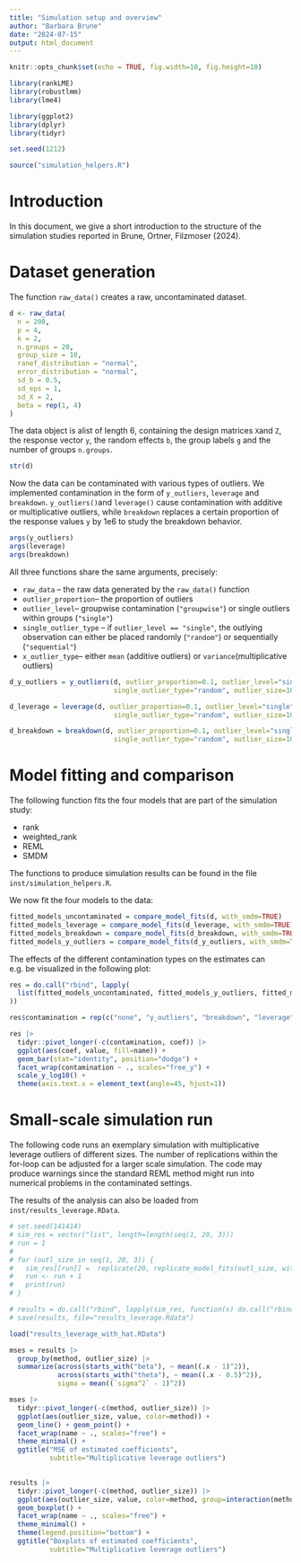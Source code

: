 ```yaml
---
title: "Simulation setup and overview"
author: "Barbara Brune"
date: "2024-07-15"
output: html_document
---
```


```r
knitr::opts_chunk$set(echo = TRUE, fig.width=10, fig.height=10)
```

```r
library(rankLME)
library(robustlmm)
library(lme4)

library(ggplot2)
library(dplyr)
library(tidyr)

set.seed(1212)
```

```r
source("simulation_helpers.R")
```

# Introduction

In this document, we give a short introduction to the structure of the simulation studies reported in Brune, Ortner, Filzmoser (2024).

# Dataset generation

The function `raw_data()` creates a raw, uncontaminated dataset.

```r
d <- raw_data(
  n = 200, 
  p = 4, 
  k = 2, 
  n.groups = 20, 
  group_size = 10,
  ranef_distribution = "normal",
  error_distribution = "normal",
  sd_b = 0.5, 
  sd_eps = 1,
  sd_X = 2, 
  beta = rep(1, 4)
)
``` 

The data object is  alist of length 6, containing the design matrices `X`and `Z`, the response vector `y`, the random effects `b`, the group labels `g` and the number of groups `n.groups`.

```r
str(d)
```


Now the data can be contaminated with various types of outliers. We implemented contamination in the form of `y_outliers`, `leverage` and `breakdown`. `y_outliers()`and `leverage()` cause contamination with additive or multiplicative outliers, while `breakdown` replaces a certain proportion of the response values `y` by 1e6 to study the breakdown behavior.

```r
args(y_outliers)
args(leverage)
args(breakdown)
```

All three functions share the same arguments, precisely:

* `raw_data` -- the raw data generated by the `raw_data()` function
* `outlier_proportion`-- the proportion of outliers
* `outlier_level`-- groupwise contamination (`"groupwise"`) or single outliers within groups (`"single"`)
* `single_outlier_type` -- if `outlier_level == "single"`, the outlying observation can either be placed randomly (`"random"`) or sequentially (`"sequential"`)
* `x_outlier_type`-- either `mean` (additive outliers) or `variance`(multiplicative outliers)


```r
d_y_outliers = y_outliers(d, outlier_proportion=0.1, outlier_level="single", 
                          single_outlier_type="random", outlier_size=10, type="mean")

d_leverage = leverage(d, outlier_proportion=0.1, outlier_level="single", 
                          single_outlier_type="random", outlier_size=10, type="mean")

d_breakdown = breakdown(d, outlier_proportion=0.1, outlier_level="single", 
                          single_outlier_type="random", outlier_size=10, type="mean")
```


# Model fitting and comparison

The following function fits the four models that are part of the simulation study: 

* rank
* weighted_rank
* REML
* SMDM

The functions to produce simulation results can be found in the file `inst/simulation_helpers.R`.

We now fit the four models to the data:

```r
fitted_models_uncontaminated = compare_model_fits(d, with_smdm=TRUE)
fitted_models_leverage = compare_model_fits(d_leverage, with_smdm=TRUE)
fitted_models_breakdown = compare_model_fits(d_breakdown, with_smdm=TRUE)
fitted_models_y_outliers = compare_model_fits(d_y_outliers, with_smdm=TRUE)
```

The effects of the different contamination types on the estimates can e.g. be visualized in the following plot:

```r
res = do.call("rbind", lapply(
  list(fitted_models_uncontaminated, fitted_models_y_outliers, fitted_models_breakdown, fitted_models_leverage), get_coefficients_from_model
)) 

res$contamination = rep(c("none", "y_outliers", "breakdown", "leverage"), each = 7)
```

```r
res |>
  tidyr::pivot_longer(-c(contamination, coef)) |>
  ggplot(aes(coef, value, fill=name)) +
  geom_bar(stat="identity", position="dodge") +
  facet_wrap(contamination ~ ., scales="free_y") +
  scale_y_log10() +
  theme(axis.text.x = element_text(angle=45, hjust=1))

```


# Small-scale simulation run

The following code runs an exemplary simulation with multiplicative leverage outliers of different sizes. The number of replications within the for-loop can be adjusted for a larger scale simulation. The code may produce warnings since the standard REML method might run into numerical problems in the contaminated settings.

The results of the analysis can also be loaded from `inst/results_leverage.RData`.

```r
# set.seed(141414)
# sim_res = vector("list", length=length(seq(1, 20, 3)))
# run = 1
# 
# for (outl_size in seq(1, 20, 3)) {
#   sim_res[[run]] =  replicate(20, replicate_model_fits(outl_size, with_smdm=TRUE), simplify=FALSE)
#   run <- run + 1
#   print(run)
# }
```
```r
# results = do.call("rbind", lapply(sim_res, function(x) do.call("rbind", x)))
# save(results, file="results_leverage.Rdata")
```

```r
load("results_leverage_with_hat.RData")
```


```r
mses = results |>
  group_by(method, outlier_size) |>
  summarize(across(starts_with("beta"), ~ mean((.x - 1)^2)),
            across(starts_with("theta"), ~ mean((.x - 0.5)^2)),
            sigma = mean((`sigma^2` - 1)^2))

mses |>
  tidyr::pivot_longer(-c(method, outlier_size)) |>
  ggplot(aes(outlier_size, value, color=method)) +
  geom_line() + geom_point() +
  facet_wrap(name ~ ., scales="free") +
  theme_minimal() +
  ggtitle("MSE of estimated coefficients", 
          subtitle="Multiplicative leverage outliers") 
  
```


```r
results |>
  tidyr::pivot_longer(-c(method, outlier_size)) |> 
  ggplot(aes(outlier_size, value, color=method, group=interaction(method, outlier_size))) +
  geom_boxplot() +
  facet_wrap(name ~ ., scales="free") +
  theme_minimal() +
  theme(legend.position="bottom") +
  ggtitle("Boxplots of estimated coefficients", 
          subtitle="Multiplicative leverage outliers")
  
```



